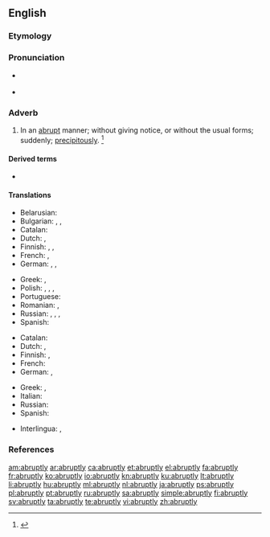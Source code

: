 ==English==

===Etymology===
{{suffix|abrupt|ly|lang=en}}

===Pronunciation===
* {{a|US}} {{IPA|/əˈbɹʌp.li/|/ə.ˈbɹʌpt.li/|lang=en}}
* {{audio|en-us-abruptly.ogg|Audio (US)|lang=en}}

===Adverb===
{{en-adv}}

# In an [[abrupt]] manner; without giving notice, or without the usual forms; suddenly; [[precipitously]]. {{defdate|First attested in the late 16<sup>th</sup> century.}}<ref>{{R:SOED5|page=8}}</ref>

====Derived terms====
* {{l|en|abruptly pinnate}}

====Translations====
{{trans-top|in an abrupt manner}}
* Belarusian: {{t|be|ра́птам|sc=Cyrl}}
* Bulgarian: {{t+|bg|рязко}}, {{t+|bg|внезапно}}, {{t+|bg|безцеремонно}}
* Catalan: {{t+|ca|abruptament}}
* Dutch: {{t+|nl|abrupt}}, {{t+|nl|bruusk}}
* Finnish: {{t+|fi|äkillisesti}}, {{t+|fi|yhtäkkiä}}, {{t|fi|yht'äkkiä}}
* French: {{t+|fr|abruptement}}, {{t+|fr|tout d'un coup}}
* German: {{t+|de|abrupt}}, {{t+|de|plötzlich}}, {{t+|de|unerwartet}}
{{trans-mid}}
* Greek: {{t+|el|αποτόμως|sc=Grek}}, {{t+|el|αιφνιδίως|sc=Grek}}
* Polish: {{t+|pl|nagle}}, {{t+|pl|raptem}}, {{t+|pl|bezceremonialnie}}, {{t+|pl|improwizując}}
* Portuguese: {{t+|pt|abruptamente}}
* Romanian: {{t+|ro|abrupt}}, {{t+|ro|deodată}}
* Russian: {{t+|ru|внеза́пно}}, {{t+|ru|неожи́данно}}, {{t+|ru|ре́зко}}, {{t+|ru|бесцеремо́нно}} {{qualifier|brusquely}}
* Spanish: {{t+|es|abruptamente}}
{{trans-bottom}}

{{trans-top|precipitously}}
* Catalan: {{t|ca|precipitadament}}
* Dutch: {{t+|nl|plots}}, {{t+|nl|plotseling}}
* Finnish: {{t+|fi|äkkijyrkkä|alt=äkkijyrkästi}}, {{t+|fi|äkillinen|alt=äkillisesti}}
* French: {{t+|fr|précipitamment}}
* German: {{t+|de|abgerissen}}, {{t+|de|abschüssig}}
{{trans-mid}}
* Greek: {{t+|el|εσπευσμένως|sc=Grek}}, {{t+|el|αιφνιδίως|sc=Grek}}
* Italian: {{t+|it|improvvisamente}}
* Russian: {{t+|ru|отры́висто}}
* Spanish: {{t+|es|precipitadamente}}
{{trans-bottom}}

{{checktrans-top}}
* Interlingua: {{t-check|ia|abruptemente}}, {{t-check|ia|precipitatemente}}
{{trans-mid}}
{{trans-bottom}}

===References===
<references/>

[[am:abruptly]]
[[ar:abruptly]]
[[ca:abruptly]]
[[et:abruptly]]
[[el:abruptly]]
[[fa:abruptly]]
[[fr:abruptly]]
[[ko:abruptly]]
[[io:abruptly]]
[[kn:abruptly]]
[[ku:abruptly]]
[[lt:abruptly]]
[[li:abruptly]]
[[hu:abruptly]]
[[ml:abruptly]]
[[nl:abruptly]]
[[ja:abruptly]]
[[ps:abruptly]]
[[pl:abruptly]]
[[pt:abruptly]]
[[ru:abruptly]]
[[sa:abruptly]]
[[simple:abruptly]]
[[fi:abruptly]]
[[sv:abruptly]]
[[ta:abruptly]]
[[te:abruptly]]
[[vi:abruptly]]
[[zh:abruptly]]